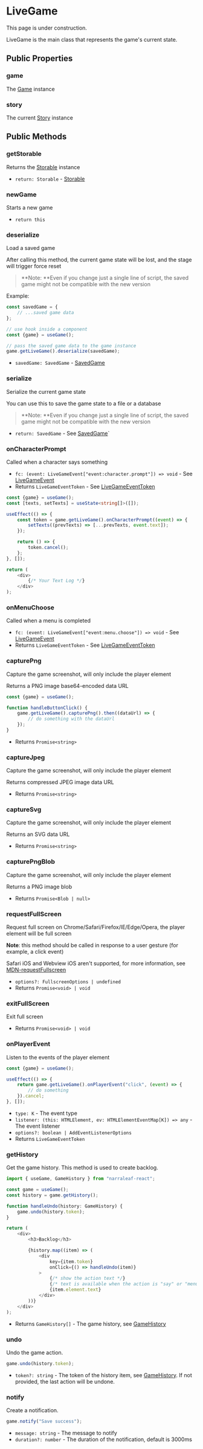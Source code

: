 
# LiveGame

<Callout type="warning" emoji="⚠️">
    This page is under construction.
</Callout>

LiveGame is the main class that represents the game's current state. 

## Public Properties

### game

The [Game](./game) instance

### story

The current [Story](../elements/story) instance

## Public Methods

### getStorable

<Steps>

Returns the [Storable](./storable) instance

- `return: Storable` - [Storable](./storable)

</Steps>

### newGame

<Steps>

Starts a new game

- `return this`

</Steps>

### deserialize

<Steps>

Load a saved game

After calling this method, the current game state will be lost, and the stage will trigger force reset

> **Note: **Even if you change just a single line of script, the saved game might not be compatible with the new version

Example:

```typescript
const savedGame = {
    // ...saved game data
};

// use hook inside a component
const {game} = useGame();

// pass the saved game data to the game instance
game.getLiveGame().deserialize(savedGame);
```

- `savedGame: SavedGame` - [SavedGame](../types/SavedGame)

</Steps>

### serialize

<Steps>

Serialize the current game state

You can use this to save the game state to a file or a database

> **Note: **Even if you change just a single line of script, the saved game might not be compatible with the new version

- `return: SavedGame` - See [SavedGame](../types/SavedGame)`

</Steps>

### onCharacterPrompt

<Steps>

Called when a character says something

- `fc: (event: LiveGameEvent["event:character.prompt"]) => void` - See [LiveGameEvent](../types/LiveGameEvent#event%3Acharacter.prompt)
- Returns `LiveGameEventToken` - See [LiveGameEventToken](../types/LiveGameEventToken)

```typescript
const {game} = useGame();
const [texts, setTexts] = useState<string[]>([]);

useEffect(() => {
    const token = game.getLiveGame().onCharacterPrompt((event) => {
        setTexts((prevTexts) => [...prevTexts, event.text]);
    });

    return () => {
        token.cancel();
    };
}, []);

return (
    <div>
        {/* Your Text Log */}
    </div>
);
```

</Steps>

### onMenuChoose

<Steps>

Called when a menu is completed

- `fc: (event: LiveGameEvent["event:menu.choose"]) => void` - See [LiveGameEvent](../types/LiveGameEvent#event%3Amenu.choose)
- Returns `LiveGameEventToken` - See [LiveGameEventToken](../types/LiveGameEventToken)

</Steps>

### capturePng

<Steps>

Capture the game screenshot, will only include the player element

Returns a PNG image base64-encoded data URL

```typescript
const {game} = useGame();

function handleButtonClick() {
    game.getLiveGame().capturePng().then((dataUrl) => {
        // do something with the dataUrl
    });
}
```

- Returns `Promise<string>`

</Steps>

### captureJpeg

<Steps>

Capture the game screenshot, will only include the player element

Returns compressed JPEG image data URL

- Returns `Promise<string>`

</Steps>

### captureSvg

<Steps>

Capture the game screenshot, will only include the player element

Returns an SVG data URL

- Returns `Promise<string>`

</Steps>

### capturePngBlob

<Steps>

Capture the game screenshot, will only include the player element

Returns a PNG image blob

- Returns `Promise<Blob | null>`

</Steps>

### requestFullScreen

<Steps>

Request full screen on Chrome/Safari/Firefox/IE/Edge/Opera, the player element will be full screen

**Note**: this method should be called in response to a user gesture (for example, a click event)

Safari iOS and Webview iOS aren't supported, for more information, see [MDN-requestFullscreen](https://developer.mozilla.org/en-US/docs/Web/API/Element/requestFullscreen)

- `options?: FullscreenOptions | undefined`
- Returns `Promise<void> | void`

</Steps>

### exitFullScreen

<Steps>

Exit full screen

- Returns `Promise<void> | void`

</Steps>

### onPlayerEvent

<Steps>

Listen to the events of the player element

```typescript
const {game} = useGame();

useEffect(() => {
    return game.getLiveGame().onPlayerEvent("click", (event) => {
        // do something
    }).cancel;
}, []);
```

- `type: K` - The event type
- `listener: (this: HTMLElement, ev: HTMLElementEventMap[K]) => any` - The event listener
- `options?: boolean | AddEventListenerOptions`
- Returns `LiveGameEventToken`

</Steps>

### getHistory

<Steps>

Get the game history. This method is used to create backlog. 

```typescript
import { useGame, GameHistory } from "narraleaf-react";
```

```typescript
const game = useGame();
const history = game.getHistory();

function handleUndo(history: GameHistory) {
    game.undo(history.token);
}

return (
    <div>
        <h3>Backlog</h3>

        {history.map((item) => (
            <div
                key={item.token}
                onClick={() => handleUndo(item)}
            >
                {/* show the action text */}
                {/* text is available when the action is "say" or "menu" */}
                {item.element.text}
            </div>
        ))}
    </div>
);
```

- Returns `GameHistory[]` - The game history, see [GameHistory](../types/GameHistory)

</Steps>

### undo

<Steps>

Undo the game action.

```typescript
game.undo(history.token);
```

- `token?: string` - The token of the history item, see [GameHistory](../types/GameHistory#token). If not provided, the last action will be undone.

</Steps>

### notify

<Steps>

Create a notification.

```typescript
game.notify("Save success");
```

- `message: string` - The message to notify
- `duration?: number` - The duration of the notification, default is 3000ms

</Steps>
